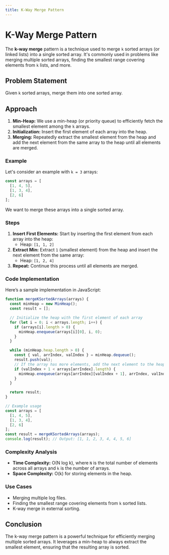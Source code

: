 ```yaml
---
title: K-Way Merge Pattern
---
```


# K-Way Merge Pattern

The **k-way merge** pattern is a technique used to merge `k` sorted arrays (or linked lists) into a single sorted array. It's commonly used in problems like merging multiple sorted arrays, finding the smallest range covering elements from `k` lists, and more.

## Problem Statement

Given `k` sorted arrays, merge them into one sorted array.

## Approach

1. **Min-Heap:** We use a min-heap (or priority queue) to efficiently fetch the smallest element among the `k` arrays.
2. **Initialization:** Insert the first element of each array into the heap.
3. **Merging:** Repeatedly extract the smallest element from the heap and add the next element from the same array to the heap until all elements are merged.

### Example

Let's consider an example with `k = 3` arrays:

```JavaScript
const arrays = [
  [1, 4, 5],
  [1, 3, 4],
  [2, 6]
];
```

We want to merge these arrays into a single sorted array.

### Steps

1. **Insert First Elements:** Start by inserting the first element from each array into the heap:
   - Heap: `[1, 1, 2]`
2. **Extract Min:** Extract `1` (smallest element) from the heap and insert the next element from the same array:
   - Heap: `[1, 2, 4]`
3. **Repeat:** Continue this process until all elements are merged.

### Code Implementation

Here’s a sample implementation in JavaScript:

```JavaScript
function mergeKSortedArrays(arrays) {
  const minHeap = new MinHeap();
  const result = [];

  // Initialize the heap with the first element of each array
  for (let i = 0; i < arrays.length; i++) {
    if (arrays[i].length > 0) {
      minHeap.enequeue(arrays[i][0], i, 0);
    }
  }

  while (minHeap.heap.length > 0) {
    const { val, arrIndex, valIndex } = minHeap.dequeue();
    result.push(val);
    // If the array has more elements, add the next element to the heap
    if (valIndex + 1 < arrays[arrIndex].length) {
      minHeap.enequeue(arrays[arrIndex][valIndex + 1], arrIndex, valIndex + 1);
    }
  }

  return result;
}

// Example usage
const arrays = [
  [1, 4, 5],
  [1, 3, 4],
  [2, 6]
];
const result = mergeKSortedArrays(arrays);
console.log(result); // Output: [1, 1, 2, 3, 4, 4, 5, 6]
```

### Complexity Analysis

- **Time Complexity:** O(N log k), where `N` is the total number of elements across all arrays and `k` is the number of arrays.
- **Space Complexity:** O(k) for storing elements in the heap.

### Use Cases

- Merging multiple log files.
- Finding the smallest range covering elements from `k` sorted lists.
- K-way merge in external sorting.

## Conclusion

The k-way merge pattern is a powerful technique for efficiently merging multiple sorted arrays. It leverages a min-heap to always extract the smallest element, ensuring that the resulting array is sorted.

